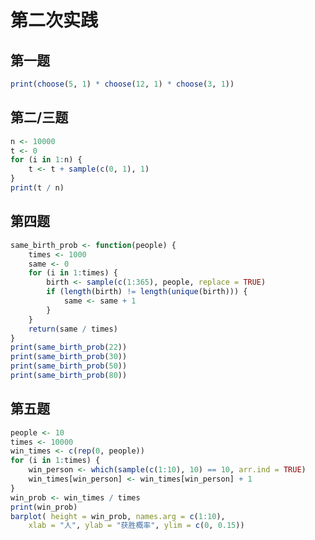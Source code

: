 # 第二次实践

## 第一题

```{r}
print(choose(5, 1) * choose(12, 1) * choose(3, 1))
```

## 第二/三题

```{r}
n <- 10000
t <- 0
for (i in 1:n) {
    t <- t + sample(c(0, 1), 1)
}
print(t / n)
```

## 第四题

```{r}
same_birth_prob <- function(people) {
    times <- 1000
    same <- 0
    for (i in 1:times) {
        birth <- sample(c(1:365), people, replace = TRUE)
        if (length(birth) != length(unique(birth))) {
            same <- same + 1
        }
    }
    return(same / times)
}
print(same_birth_prob(22))
print(same_birth_prob(30))
print(same_birth_prob(50))
print(same_birth_prob(80))
```

## 第五题

```{r}
people <- 10
times <- 10000
win_times <- c(rep(0, people))
for (i in 1:times) {
    win_person <- which(sample(c(1:10), 10) == 10, arr.ind = TRUE)
    win_times[win_person] <- win_times[win_person] + 1
}
win_prob <- win_times / times
print(win_prob)
barplot( height = win_prob, names.arg = c(1:10),
    xlab = "人", ylab = "获胜概率", ylim = c(0, 0.15))
```

